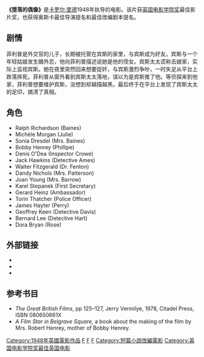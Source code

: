 {{Infobox Film
| name           = The Fallen Idol
| image          = TheFallenIdolposter.jpg
| image_size     = 
| caption        = 
| director       = [[卡罗尔·里德|卡罗尔·里德]]
| producer       = 卡罗尔·里德<br>Philip Brandon (associate producer)  
| writer         = [[Graham_Greene|Graham Greene]] (screenplay & story)<br>'''additional dialogue:'''<br>Lesley Storm <br>William Templeton   
| narrator       = 
| starring       = [[Ralph_Richardson|Ralph Richardson]]<br />[[Bobby_Henrey|Bobby Henrey]]<br />[[Michèle_Morgan|Michèle Morgan]]<br />[[Denis_O'Dea|Denis O'Dea]]
| music          = [[William_Alwyn|William Alwyn]]
| cinematography = [[Georges_Périnal|Georges Périnal]]
| editing        = Oswald Hafenrichter   
| studio         = [[London_Films|London Film Productions]]
| distributor    = British Lion Film Corporation (UK) <br> Selznick Releasing Organization (USA) 
| released       = 1948年9月30日 (UK)<br /> 194911月15日 (NYC) <br> 1954 (USA, re-release)
| runtime        = 95 分钟
| country        = 英国
| language       = 英语
| budget         = 
| gross          = 
| preceded_by    = 
| followed_by    = 
}}
'''《堕落的偶像》'''是[[卡罗尔·里德|卡罗尔·里德]]1948年执导的电影。该片获[[英国电影学院奖|英国电影学院奖]]最佳影片奖，也获得奥斯卡最佳导演提名和最佳改编剧本提名。

== 剧情 ==
菲利普是外交官的儿子，长期被托管在宾斯的家里，与宾斯成为好友。宾斯与一个年轻姑娘发生婚外恋，他向菲利普描述说她是他的侄女。宾斯太太谎称去娘家，实际上监视宾斯。她在夜里突然回来想要捉奸，与宾斯激烈争吵，一时失足从平台上跌落摔死。菲利普从窗外看到宾斯太太落地，误以为是宾斯推了他。等侦探来到他家，菲利普想要维护宾斯，没想到却越描越黑。最后终于在平台上发现了宾斯太太的足印，搞清了真相。

== 角色 ==
*Ralph Richardson (Baines)
*Michèle Morgan (Julie)
*Sonia Dresdel (Mrs. Baines)
*Bobby Henrey (Phillipe)
*Denis O'Dea (Inspector Crowe)
*Jack Hawkins (Detective Ames)
*Walter Fitzgerald (Dr. Fenton)
*Dandy Nichols (Mrs. Patterson)
*Joan Young (Mrs. Barrow)
*Karel Stepanek (First Secretary)
*Gerard Heinz (Ambassador)
*Torin Thatcher (Police Officer)
*James Hayter (Perry)
*Geoffrey Keen (Detective Davis)
*Bernard Lee (Detective Hart)
*Dora Bryan (Rose)

== 外部链接 ==
* {{IMDb title|0040338|The Fallen Idol}}
* {{Allmovie title|16649|The Fallen Idol}}
* {{douban}}

==参考书目==
*''The Great British Films'', pp 125–127, Jerry Vermilye, 1978, Citadel Press, ISBN 080650661X
* ''A Film Star in Belgrave Square'', a book about the making of the film by Mrs. Robert Henrey, mother of Bobby Henrey.

{{英国电影学院奖最佳英国电影}}
[[Category:1948年英國電影作品|Category:1948年英國電影作品]]
[[Category:英国悬疑片|F]]
[[Category:黑白电影|F]]
[[Category:英语电影|F]]
[[Category:短篇小說改編電影|Category:短篇小說改編電影]]
[[Category:英国电影学院奖最佳英国电影|Category:英国电影学院奖最佳英国电影]]